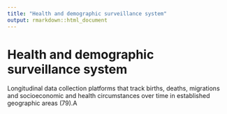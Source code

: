 ```yaml
---
title: "Health and demographic surveillance system"
output: rmarkdown::html_document
---
```


# Health and demographic surveillance system

Longitudinal data collection platforms that track  births, deaths, migrations and  socioeconomic and health circumstances  over time in established geographic  areas (79).A
